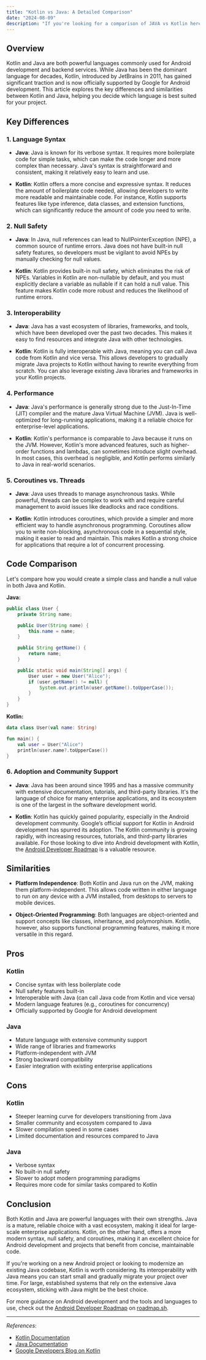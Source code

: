 ```yaml
---
title: "Kotlin vs Java: A Detailed Comparison"
date: "2024-08-09"
description: "If you're looking for a comparison of JAVA vs Kotlin here we cover all the details to understand if JAVA is better than Kotlin or not, which use cases are best of each one and for beginner developers, which option is better."
---
```


## Overview

Kotlin and Java are both powerful languages commonly used for Android development and backend services. While Java has been the dominant language for decades, Kotlin, introduced by JetBrains in 2011, has gained significant traction and is now officially supported by Google for Android development. This article explores the key differences and similarities between Kotlin and Java, helping you decide which language is best suited for your project.

## Key Differences

### 1. **Language Syntax**

- **Java**: Java is known for its verbose syntax. It requires more boilerplate code for simple tasks, which can make the code longer and more complex than necessary. Java's syntax is straightforward and consistent, making it relatively easy to learn and use.

- **Kotlin**: Kotlin offers a more concise and expressive syntax. It reduces the amount of boilerplate code needed, allowing developers to write more readable and maintainable code. For instance, Kotlin supports features like type inference, data classes, and extension functions, which can significantly reduce the amount of code you need to write.

### 2. **Null Safety**

- **Java**: In Java, null references can lead to NullPointerException (NPE), a common source of runtime errors. Java does not have built-in null safety features, so developers must be vigilant to avoid NPEs by manually checking for null values.

- **Kotlin**: Kotlin provides built-in null safety, which eliminates the risk of NPEs. Variables in Kotlin are non-nullable by default, and you must explicitly declare a variable as nullable if it can hold a null value. This feature makes Kotlin code more robust and reduces the likelihood of runtime errors.

### 3. **Interoperability**

- **Java**: Java has a vast ecosystem of libraries, frameworks, and tools, which have been developed over the past two decades. This makes it easy to find resources and integrate Java with other technologies.

- **Kotlin**: Kotlin is fully interoperable with Java, meaning you can call Java code from Kotlin and vice versa. This allows developers to gradually migrate Java projects to Kotlin without having to rewrite everything from scratch. You can also leverage existing Java libraries and frameworks in your Kotlin projects.

### 4. **Performance**

- **Java**: Java's performance is generally strong due to the Just-In-Time (JIT) compiler and the mature Java Virtual Machine (JVM). Java is well-optimized for long-running applications, making it a reliable choice for enterprise-level applications.

- **Kotlin**: Kotlin's performance is comparable to Java because it runs on the JVM. However, Kotlin's more advanced features, such as higher-order functions and lambdas, can sometimes introduce slight overhead. In most cases, this overhead is negligible, and Kotlin performs similarly to Java in real-world scenarios.

### 5. **Coroutines vs. Threads**

- **Java**: Java uses threads to manage asynchronous tasks. While powerful, threads can be complex to work with and require careful management to avoid issues like deadlocks and race conditions.

- **Kotlin**: Kotlin introduces coroutines, which provide a simpler and more efficient way to handle asynchronous programming. Coroutines allow you to write non-blocking, asynchronous code in a sequential style, making it easier to read and maintain. This makes Kotlin a strong choice for applications that require a lot of concurrent processing.

## Code Comparison

Let's compare how you would create a simple class and handle a null value in both Java and Kotlin.

**Java:**

```java
public class User {
    private String name;

    public User(String name) {
        this.name = name;
    }

    public String getName() {
        return name;
    }

    public static void main(String[] args) {
        User user = new User("Alice");
        if (user.getName() != null) {
            System.out.println(user.getName().toUpperCase());
        }
    }
}
```

**Kotlin:**

```kotlin
data class User(val name: String)

fun main() {
    val user = User("Alice")
    println(user.name?.toUpperCase())
}
```

### 6. **Adoption and Community Support**

- **Java**: Java has been around since 1995 and has a massive community with extensive documentation, tutorials, and third-party libraries. It's the language of choice for many enterprise applications, and its ecosystem is one of the largest in the software development world.

- **Kotlin**: Kotlin has quickly gained popularity, especially in the Android development community. Google’s official support for Kotlin in Android development has spurred its adoption. The Kotlin community is growing rapidly, with increasing resources, tutorials, and third-party libraries available. For those looking to dive into Android development with Kotlin, the [Android Developer Roadmap](https://roadmap.sh/android) is a valuable resource.

## Similarities

- **Platform Independence**: Both Kotlin and Java run on the JVM, making them platform-independent. This allows code written in either language to run on any device with a JVM installed, from desktops to servers to mobile devices.

- **Object-Oriented Programming**: Both languages are object-oriented and support concepts like classes, inheritance, and polymorphism. Kotlin, however, also supports functional programming features, making it more versatile in this regard.


## Pros
### Kotlin
- Concise syntax with less boilerplate code
- Null safety features built-in
- Interoperable with Java (can call Java code from Kotlin and vice versa)
- Modern language features (e.g., coroutines for concurrency)
- Officially supported by Google for Android development

### Java
- Mature language with extensive community support
- Wide range of libraries and frameworks
- Platform-independent with JVM
- Strong backward compatibility
- Easier integration with existing enterprise applications

## Cons
### Kotlin
- Steeper learning curve for developers transitioning from Java
- Smaller community and ecosystem compared to Java
- Slower compilation speed in some cases
- Limited documentation and resources compared to Java

### Java
- Verbose syntax
- No built-in null safety
- Slower to adopt modern programming paradigms
- Requires more code for similar tasks compared to Kotlin


## Conclusion

Both Kotlin and Java are powerful languages with their own strengths. Java is a mature, reliable choice with a vast ecosystem, making it ideal for large-scale enterprise applications. Kotlin, on the other hand, offers a more modern syntax, null safety, and coroutines, making it an excellent choice for Android development and projects that benefit from concise, maintainable code.

If you're working on a new Android project or looking to modernize an existing Java codebase, Kotlin is worth considering. Its interoperability with Java means you can start small and gradually migrate your project over time. For large, established systems that rely on the extensive Java ecosystem, sticking with Java might be the best choice.

For more guidance on Android development and the tools and languages to use, check out the [Android Developer Roadmap](https://roadmap.sh/android) on [roadmap.sh](https://roadmap.sh).

---

*References*:
- [Kotlin Documentation](https://kotlinlang.org/docs/home.html)
- [Java Documentation](https://docs.oracle.com/javase/8/docs/)
- [Google Developers Blog on Kotlin](https://android-developers.googleblog.com/2017/05/android-announces-support-for-kotlin.html)

<RelatedComparisons
    currentLanguages='Kotlin-JAVA'
/>
